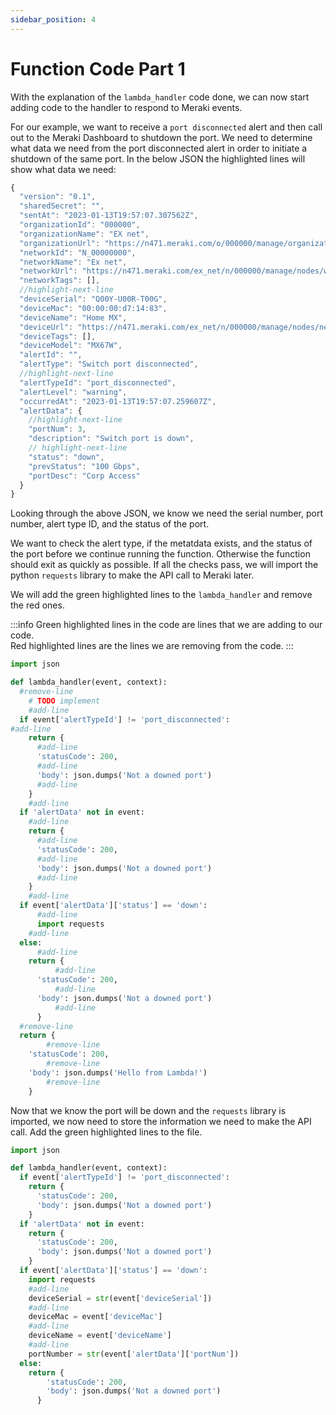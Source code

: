 ```yaml
---
sidebar_position: 4
---
```


# Function Code Part 1

With the explanation of the `lambda_handler` code done, we can now start adding code to the handler to respond to Meraki events.

For our example, we want to receive a `port disconnected` alert and then call out to the Meraki Dashboard to shutdown the port. We need to determine what data we need from the port disconnected alert in order to initiate a shutdown of the same port. In the below JSON the highlighted lines will show what data we need:

```js showLineNumbers
{
  "version": "0.1",
  "sharedSecret": "",
  "sentAt": "2023-01-13T19:57:07.307562Z",
  "organizationId": "000000",
  "organizationName": "EX net",
  "organizationUrl": "https://n471.meraki.com/o/000000/manage/organization/overview",
  "networkId": "N_00000000",
  "networkName": "Ex net",
  "networkUrl": "https://n471.meraki.com/ex_net/n/000000/manage/nodes/wired_status",
  "networkTags": [],
  //highlight-next-line
  "deviceSerial": "Q00Y-U00R-T00G",
  "deviceMac": "00:00:00:d7:14:83",
  "deviceName": "Home MX",
  "deviceUrl": "https://n471.meraki.com/ex_net/n/000000/manage/nodes/new_wired_status",
  "deviceTags": [],
  "deviceModel": "MX67W",
  "alertId": "",
  "alertType": "Switch port disconnected",
  //highlight-next-line
  "alertTypeId": "port_disconnected",
  "alertLevel": "warning",
  "occurredAt": "2023-01-13T19:57:07.259607Z",
  "alertData": {
    //highlight-next-line
    "portNum": 3,
    "description": "Switch port is down",
    // highlight-next-line
    "status": "down",
    "prevStatus": "100 Gbps",
    "portDesc": "Corp Access"
  }
}
```

Looking through the above JSON, we know we need the serial number, port number, alert type ID, and the status of the port.

We want to check the alert type, if the metatdata exists, and the status of the port before we continue running the function. Otherwise the function should exit as quickly as possible.
If all the checks pass, we will import the python `requests` library to make the API call to Meraki later.

We will add the green highlighted lines to the `lambda_handler` and remove the red ones.

:::info
Green highlighted lines in the code are lines that we are adding to our code.  
Red highlighted lines are the lines we are removing from the code.
:::

```python title='lambda_function.py' showLineNumbers
import json

def lambda_handler(event, context):
  #remove-line
    # TODO implement
    #add-line
  if event['alertTypeId'] != 'port_disconnected':
#add-line
    return {
      #add-line
      'statusCode': 200,
      #add-line
      'body': json.dumps('Not a downed port')
      #add-line
    }
    #add-line
  if 'alertData' not in event:
    #add-line
    return {
      #add-line
      'statusCode': 200,
      #add-line
      'body': json.dumps('Not a downed port')
      #add-line
    }
    #add-line
  if event['alertData']['status'] == 'down':
      #add-line
      import requests
    #add-line
  else:
      #add-line
    return {
          #add-line
      'statusCode': 200,
          #add-line
      'body': json.dumps('Not a downed port')
          #add-line
      }
  #remove-line
  return {
        #remove-line
    'statusCode': 200,
        #remove-line
    'body': json.dumps('Hello from Lambda!')
        #remove-line
    }
```

Now that we know the port will be down and the `requests` library is imported, we now need to store the information we need to make the API call. Add the green highlighted lines to the file.

```python title=lambda_function.py showLineNumbers
import json

def lambda_handler(event, context):
  if event['alertTypeId'] != 'port_disconnected':
    return {
      'statusCode': 200,
      'body': json.dumps('Not a downed port')
    }
  if 'alertData' not in event:
    return {
      'statusCode': 200,
      'body': json.dumps('Not a downed port')
    }
  if event['alertData']['status'] == 'down':
    import requests
    #add-line
    deviceSerial = str(event['deviceSerial'])
    #add-line
    deviceMac = event['deviceMac']
    #add-line
    deviceName = event['deviceName']
    #add-line
    portNumber = str(event['alertData']['portNum'])
  else:
    return {
        'statusCode': 200,
        'body': json.dumps('Not a downed port')
      }
```
